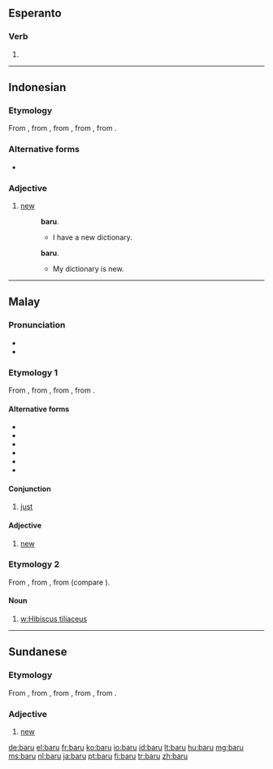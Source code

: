 ==Esperanto==

===Verb===
{{head|eo}}

# {{eo-form of|bar|u}}

----

==Indonesian==

===Etymology===
From {{etyl|ms|id}} {{term|baru|lang=ms}}, from {{proto|Malayic|baharu|lang=id}}, from {{proto|Western Malayo-Polynesian|(ma-)baqəʀu|lang=id}}, from {{proto|Malayo-Polynesian|(ma-)baqəʀu|lang=id}}, from {{proto|Austronesian|(ma-)baqəʀuh|lang=id}}.

===Alternative forms===
* {{l|id|baharu}}

===Adjective===
{{head|id|adjective}}

# [[new]] {{gloss|recently made or created}}
#: {{l|id|saya|Saya}} {{l|id|punya}} {{l|id|kamus}} '''baru'''.
#:* I have a new dictionary.
#: {{l|id|kamus|Kamus}} {{l|id|saya}} {{l|id|adalah}} '''baru'''.
#:* My dictionary is new.

----

==Malay==

===Pronunciation===
* {{IPA|/baru/|lang=ms}}
* {{rhymes|aru|ru|u|lang=ms}}

===Etymology 1===
From {{proto|Malayic|baharu|lang=ms}}, from {{proto|Western Malayo-Polynesian|(ma-)baqəʀu|lang=ms}}, from {{proto|Malayo-Polynesian|(ma-)baqəʀu|lang=ms}}, from {{proto|Austronesian|(ma-)baqəʀuh|lang=ms}}.

====Alternative forms====
* {{l|ms|baharu}}
* {{l|ms|bahru}}
* {{l|ms|bharu}}
* {{l|ms|بهارو|sc=Arab}}
* {{l|ms|بارو|sc=Arab}}
* {{l|ms|بهرو|sc=Arab}}

====Conjunction====
{{head|ms|conjunction}}

# [[just]] {{gloss|recently}}

====Adjective====
{{head|ms|adjective}}

# [[new]] {{gloss|recently made or created}}

===Etymology 2===
From {{proto|Malayic|baru|lang=ms}}, from {{proto|Western Malayo-Polynesian|baʀu|lang=ms}}, from {{proto|Malayo-Polynesian|baʀu|lang=ms}} (compare {{etyl|haw|-}} {{term|hau|lang=haw}}).

====Noun====
{{head|ms|noun}}

# [[w:Hibiscus tiliaceus]]

----

==Sundanese==

===Etymology===
From {{etyl|ms|su}} {{term|baharu|lang=ms}}, from {{proto|Malayic|baharu|lang=su}}, from {{proto|Western Malayo-Polynesian|(ma-)baqəʀu|lang=su}}, from {{proto|Malayo-Polynesian|(ma-)baqəʀu|lang=su}}, from {{proto|Austronesian|(ma-)baqəʀuh|lang=su}}.

===Adjective===
{{head|su|adjective}}

# [[new]] {{gloss|recently made or created}}

[[de:baru]]
[[el:baru]]
[[fr:baru]]
[[ko:baru]]
[[io:baru]]
[[id:baru]]
[[lt:baru]]
[[hu:baru]]
[[mg:baru]]
[[ms:baru]]
[[nl:baru]]
[[ja:baru]]
[[pt:baru]]
[[fi:baru]]
[[tr:baru]]
[[zh:baru]]